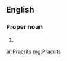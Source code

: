 ==English==

===Proper noun===
{{head|en|proper noun plural form}}

# {{plural of|Pracrit|lang=en}}

[[ar:Pracrits]]
[[mg:Pracrits]]